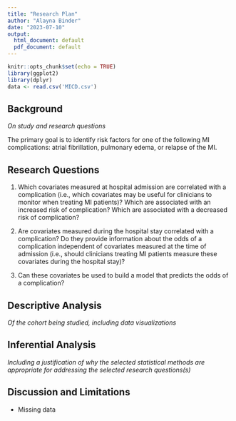 ```yaml
---
title: "Research Plan"
author: "Alayna Binder"
date: "2023-07-10"
output:
  html_document: default
  pdf_document: default
---
```


```r
knitr::opts_chunk$set(echo = TRUE)
library(ggplot2)
library(dplyr)
data <- read.csv('MICD.csv')
```

## Background
*On study and research questions*

The primary goal is to identify risk factors for one of the following MI complications: atrial fibrillation, pulmonary edema, or relapse of the MI.

## Research Questions

1. Which covariates measured at hospital admission are correlated with a complication (i.e., which covariates may be useful for clinicians to monitor when treating MI patients)? Which are associated with an increased risk of complication? Which are associated with a decreased risk of complication?

2. Are covariates measured during the hospital stay correlated with a complication? Do they provide information about the odds of a complication independent of covariates measured at the time of admission (i.e., should clinicians treating MI patients measure these covariates during the hospital stay)?

3. Can these covariates be used to build a model that predicts the odds of a complication? 

## Descriptive Analysis
*Of the cohort being studied, including data visualizations*

## Inferential Analysis
*Including a justification of why the selected statistical methods are appropriate for addressing the selected research questions(s)*

## Discussion and Limitations

* Missing data

